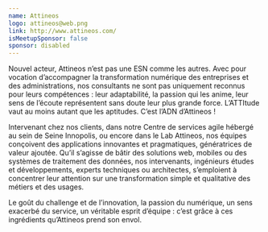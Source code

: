```yaml
---
name: Attineos
logo: attineos@web.png
link: http://www.attineos.com/
isMeetupSponsor: false
sponsor: disabled
---
```


Nouvel acteur, Attineos n’est pas une ESN comme les autres. Avec pour vocation
d’accompagner la transformation numérique des entreprises et des
administrations, nos consultants ne sont pas uniquement reconnus pour leurs
compétences : leur adaptabilité, la passion qui les anime, leur sens de l’écoute
représentent sans doute leur plus grande force. L’ATTItude vaut au moins autant
que les aptitudes. C’est l’ADN d’Attineos !

Intervenant chez nos clients, dans notre Centre de services agile hébergé au
sein de Seine Innopolis, ou encore dans le Lab Attineos, nos équipes conçoivent
des applications innovantes et pragmatiques, génératrices de valeur ajoutée.
Qu’il s’agisse de bâtir des solutions web, mobiles ou des systèmes de traitement
des données, nos intervenants, ingénieurs études et développements, experts
techniques ou architectes, s’emploient à concentrer leur attention sur une
transformation simple et qualitative des métiers et des usages.

Le goût du challenge et de l’innovation, la passion du numérique, un sens
exacerbé du service, un véritable esprit d’équipe : c’est grâce à ces
ingrédients qu’Attineos prend son envol.

